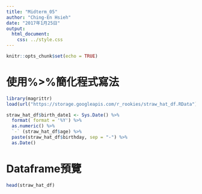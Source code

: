 ```yaml
---
title: "Midterm_05"
author: "Ching-En Hsieh"
date: "2017年1月25日"
output:
  html_document:
    css: ../style.css
---
```


```r
knitr::opts_chunk$set(echo = TRUE)
```

# 使用%>%簡化程式寫法

```R
library(magrittr)
load(url("https://storage.googleapis.com/r_rookies/straw_hat_df.RData"))

straw_hat_df$birth_date1 <- Sys.Date() %>%
  format( format = '%Y') %>%
  as.numeric() %>%
  `-` (straw_hat_df$age) %>%
  paste(straw_hat_df$birthday, sep = "-") %>%
  as.Date()
```

# Dataframe預覽

```R
head(straw_hat_df)
```